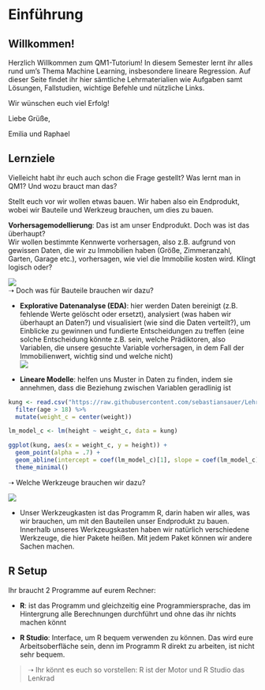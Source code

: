 # Einführung

## Willkommen!

Herzlich Willkommen zum QM1-Tutorium! In diesem Semester lernt ihr alles rund um's Thema Machine Learning, insbesondere lineare Regression. Auf dieser Seite findet ihr hier sämtliche Lehrmaterialien wie Aufgaben samt Lösungen, Fallstudien, wichtige Befehle und nützliche Links.

Wir wünschen euch viel Erfolg!

Liebe Grüße,

Emilia und Raphael

## Lernziele

Vielleicht habt ihr euch auch schon die Frage gestellt? Was lernt man in QM1? Und wozu brauct man das?

Stellt euch vor wir wollen etwas bauen. Wir haben also ein Endprodukt, wobei wir Bauteile und Werkzeug brauchen, um dies zu bauen.

**Vorhersagemodellierung**: Das ist am unser Endprodukt. Doch was ist das überhaupt?\
Wir wollen bestimmte Kennwerte vorhersagen, also z.B. aufgrund von gewissen Daten, die wir zu Immobilien haben (Größe, Zimmeranzahl, Garten, Garage etc.), vorhersagen, wie viel die Immobilie kosten wird. Klingt logisch oder?

![](Vorhersagemodellierung.jpeg)\
➝ Doch was für Bauteile brauchen wir dazu?

-   **Explorative Datenanalyse (EDA)**: hier werden Daten bereinigt (z.B. fehlende Werte gelöscht oder ersetzt), analysiert (was haben wir überhaupt an Daten?) und visualisiert (wie sind die Daten verteilt?), um Einblicke zu gewinnen und fundierte Entscheidungen zu treffen (eine solche Entscheidung könnte z.B. sein, welche Prädiktoren, also Variablen, die unsere gesuchte Variable vorhersagen, in dem Fall der Immobilienwert, wichtig sind und welche nicht)\
    ![](EDA.jpeg)

-   **Lineare Modelle**: helfen uns Muster in Daten zu finden, indem sie annehmen, dass die Beziehung zwischen Variablen geradlinig ist\

```r
kung <- read.csv("https://raw.githubusercontent.com/sebastiansauer/Lehre/main/data/Howell1a.csv") %>% 
  filter(age > 18) %>%  
  mutate(weight_c = center(weight))

lm_model_c <- lm(height ~ weight_c, data = kung)

ggplot(kung, aes(x = weight_c, y = height)) +
  geom_point(alpha = .7) +
  geom_abline(intercept = coef(lm_model_c)[1], slope = coef(lm_model_c)[2], color = "#6fb899", linewidth = 1) +
  theme_minimal()
```

➝ Welche Werkzeuge brauchen wir dazu?

![](Werkzeugkasten.jpeg)

-   Unser Werkzeugkasten ist das Programm R, darin haben wir alles, was wir brauchen, um mit den Bauteilen unser Endprodukt zu bauen. Innerhalb unseres Werkzeugskasten haben wir natürlich verschiedene Werkzeuge, die hier Pakete heißen. Mit jedem Paket können wir andere Sachen machen.

## R Setup

Ihr braucht 2 Programme auf eurem Rechner:

-   **R**: ist das Programm und gleichzeitig eine Programmiersprache, das im Hintergrung alle Berechnungen durchführt und ohne das ihr nichts machen könnt

-   **R Studio**: Interface, um R bequem verwenden zu können. Das wird eure Arbeitsoberfläche sein, denn im Programm R direkt zu arbeiten, ist nicht sehr bequem.

> ➝ Ihr könnt es euch so vorstellen: R ist der Motor und R Studio das Lenkrad
